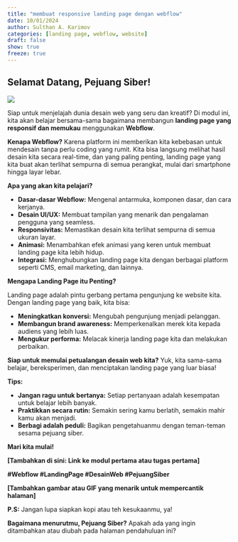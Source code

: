 ```yaml
---
title: "membuat responsive landing page dengan webflow"
date: 10/01/2024
author: Sulthan A. Karimov
categories: [landing page, webflow, website]
draft: false
show: true
freeze: true
---
```

## Selamat Datang, Pejuang Siber! 

![](img/pendahuluan.png){fig-align="center"}

Siap untuk menjelajah dunia desain web yang seru dan kreatif? Di modul ini, kita akan belajar bersama-sama bagaimana membangun **landing page yang responsif dan memukau** menggunakan **Webflow**. 

**Kenapa Webflow?** Karena platform ini memberikan kita kebebasan untuk mendesain tanpa perlu coding yang rumit. Kita bisa langsung melihat hasil desain kita secara real-time, dan yang paling penting, landing page yang kita buat akan terlihat sempurna di semua perangkat, mulai dari smartphone hingga layar lebar. 

**Apa yang akan kita pelajari?**

* **Dasar-dasar Webflow:** Mengenal antarmuka, komponen dasar, dan cara kerjanya.
* **Desain UI/UX:** Membuat tampilan yang menarik dan pengalaman pengguna yang seamless.
* **Responsivitas:** Memastikan desain kita terlihat sempurna di semua ukuran layar.
* **Animasi:** Menambahkan efek animasi yang keren untuk membuat landing page kita lebih hidup.
* **Integrasi:** Menghubungkan landing page kita dengan berbagai platform seperti CMS, email marketing, dan lainnya.

**Mengapa Landing Page itu Penting?**

Landing page adalah pintu gerbang pertama pengunjung ke website kita. Dengan landing page yang baik, kita bisa:

* **Meningkatkan konversi:** Mengubah pengunjung menjadi pelanggan.
* **Membangun brand awareness:** Memperkenalkan merek kita kepada audiens yang lebih luas.
* **Mengukur performa:** Melacak kinerja landing page kita dan melakukan perbaikan.

**Siap untuk memulai petualangan desain web kita?** Yuk, kita sama-sama belajar, bereksperimen, dan menciptakan landing page yang luar biasa! 

**Tips:**

* **Jangan ragu untuk bertanya:** Setiap pertanyaan adalah kesempatan untuk belajar lebih banyak.
* **Praktikkan secara rutin:** Semakin sering kamu berlatih, semakin mahir kamu akan menjadi.
* **Berbagi adalah peduli:** Bagikan pengetahuanmu dengan teman-teman sesama pejuang siber.

**Mari kita mulai!**

**[Tambahkan di sini: Link ke modul pertama atau tugas pertama]**

**#Webflow #LandingPage #DesainWeb #PejuangSiber**

**[Tambahkan gambar atau GIF yang menarik untuk mempercantik halaman]**

**P.S:** Jangan lupa siapkan kopi atau teh kesukaanmu, ya! 

**Bagaimana menurutmu, Pejuang Siber?** Apakah ada yang ingin ditambahkan atau diubah pada halaman pendahuluan ini? 

